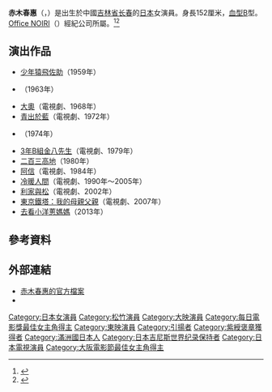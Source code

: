 {{noteTA
|G1=JP Show
}}
{{Infobox person
| name        = 赤木春惠
| image       = 
| alt         = 
| caption     = 
| birth_name  = 
| birth_date  = {{Birth date|1924|3|14}} 
| birth_place = {{ROC1|吉林省}}[[长春县|长春县]]
| death_date  = {{Death date and age|2018|11|29|1924|3|14}} 
| death_place = {{JPN}}[[東京都|東京都]][[府中市_(東京都)|府中市]]
| nationality = {{JPN}}
| other_names = 
| known_for   = 
| occupation  = 女演員
}}
'''赤木春惠'''（{{jpn|j=赤木 春恵|hg=あかぎ はるえ|rm=Akagi Harue}}，{{bd|1924年|3月14日|2018年|11月29日|catIdx=Akagi Harue}}）是出生於中國[[吉林省|吉林省]][[长春市|长春]]的[[日本|日本]]女演員。身長152厘米，[[ABO血型系統|血型]]B型。[[Office_NOIRI|Office NOIRI]]（{{lang|ja|オフィスのいり}}）經紀公司所屬。<ref>{{Cite web|url=http://www.kinejun.jp/people/id/98071|title=赤木春恵|accessdate=2011年9月30日|language=ja|work=[[電影旬報|電影旬報]]|deadurl=yes|archiveurl=https://web.archive.org/web/20120406085621/http://www.kinejun.jp/people/id/98071|archivedate=2012年4月6日}}</ref><ref>{{Cite web|url=http://www.allcinema.net/prog/show_p.php?num_p=121426|title=赤木春恵 あかぎ・はるえ|accessdate=2011年9月30日|language=ja|work=Allcinema.net|publisher=Stingray|archive-date=2018年11月29日|archive-url=https://web.archive.org/web/20181129100154/http://www.allcinema.net/prog/show_p.php?num_p=121426|dead-url=no}}</ref>

==演出作品==
* [[少年猿飛佐助|少年猿飛佐助]]（1959年）
* {{illm|武士道殘酷物語|ja|武士道残酷物語}}（1963年）
* [[大奧_(電視劇)|大奧]]（電視劇、1968年）
* [[青出於藍_(日本電視劇)|青出於藍]]（電視劇、1972年）
* {{illm|樺太1945年夏 雪門|ja|樺太1945年夏 氷雪の門}}（1974年）
* [[3年B組金八先生|3年B組金八先生]]（電視劇、1979年）
* [[二百三高地|二百三高地]]（1980年）
* [[阿信_(電視劇)|阿信]]（電視劇、1984年）
* [[冷暖人間|冷暖人間]]（電視劇、1990年～2005年）
* [[利家與松|利家與松]]（電視劇、2002年）
* [[東京鐵塔：我的母親父親|東京鐵塔：我的母親父親]]（電視劇、2007年）
* [[去看小洋蔥媽媽|去看小洋蔥媽媽]]（2013年）

==參考資料==
{{reflist}}

== 外部連結 ==
* [http://www.noiri1986.com/profile/harue_akagi.htm 赤木春惠的官方檔案]{{Wayback|url=http://www.noiri1986.com/profile/harue_akagi.htm |date=20201128231532 }}
* {{imdb name|id=0015045|name=赤木春惠}}

{{Japan-bio-stub}}
{{每日電影獎最佳女主角}}
{{大阪電影節最佳女主角}}
{{Authority control}}
{{DEFAULTSORT:Akagi, Harue}}
[[Category:日本女演員|Category:日本女演員]]
[[Category:松竹演員|Category:松竹演員]]
[[Category:大映演員|Category:大映演員]]
[[Category:每日電影獎最佳女主角得主|Category:每日電影獎最佳女主角得主]]
[[Category:東映演員|Category:東映演員]]
[[Category:引揚者|Category:引揚者]]
[[Category:紫綬褒章獲得者|Category:紫綬褒章獲得者]]
[[Category:滿洲國日本人|Category:滿洲國日本人]]
[[Category:日本吉尼斯世界纪录保持者|Category:日本吉尼斯世界纪录保持者]]
[[Category:日本電視演員|Category:日本電視演員]]
[[Category:大阪電影節最佳女主角得主|Category:大阪電影節最佳女主角得主]]